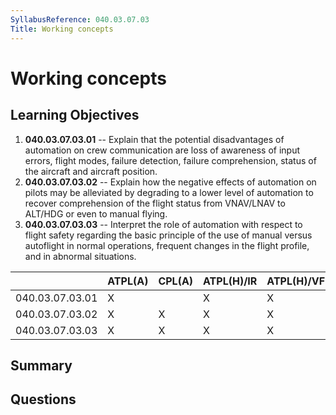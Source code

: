 ```yaml
---
SyllabusReference: 040.03.07.03
Title: Working concepts
---
```


# Working concepts

## Learning Objectives

1. **040.03.07.03.01** -- Explain that the potential disadvantages of automation
   on crew communication are loss of awareness of input errors, flight modes,
   failure detection, failure comprehension, status of the aircraft and aircraft
   position.
2. **040.03.07.03.02** -- Explain how the negative effects of automation on pilots
   may be alleviated by degrading to a lower level of automation to recover
   comprehension of the flight status from VNAV/LNAV to ALT/HDG or even to
   manual flying.
3. **040.03.07.03.03** -- Interpret the role of automation with respect to flight
   safety regarding the basic principle of the use of manual versus autoflight
   in normal operations, frequent changes in the flight profile, and in abnormal
   situations.

|                 | ATPL(A) | CPL(A) | ATPL(H)/IR | ATPL(H)/VFR | CPL(H) | IR  | CBIR(A) |
| --------------- | ------- | ------ | ---------- | ----------- | ------ | --- | ------- |
| 040.03.07.03.01 | X       |        | X          | X           |        |     |         |
| 040.03.07.03.02 | X       | X      | X          | X           | X      | X   | X       |
| 040.03.07.03.03 | X       | X      | X          | X           | X      | X   | X       |

## Summary

## Questions

